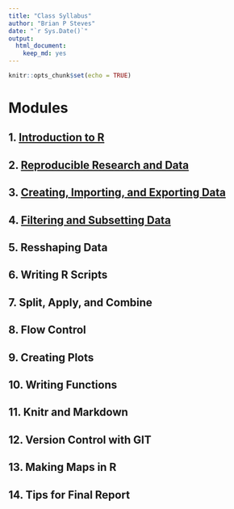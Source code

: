 ```yaml
---
title: "Class Syllabus"
author: "Brian P Steves"
date: "`r Sys.Date()`"
output: 
  html_document: 
    keep_md: yes
---
```


```r
knitr::opts_chunk$set(echo = TRUE)
```

# Modules

## 1. [Introduction to R](Module_01_Intro_to_R.html)

## 2. [Reproducible Research and Data](Module_02_Reproducible_Research_and_Data.html)

## 3. [Creating, Importing, and Exporting Data](Module_03_Data_Basics.html)

## 4. [Filtering and Subsetting Data](Module_04_Filtering_and_Subsetting.html)

## 5. Resshaping Data

## 6. Writing R Scripts

## 7. Split, Apply, and Combine

## 8. Flow Control

## 9. Creating Plots

## 10. Writing Functions

## 11. Knitr and Markdown

## 12. Version Control with GIT

## 13. Making Maps in R

## 14. Tips for Final Report